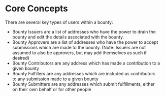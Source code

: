 # Core Concepts 

There are several key types of users within a bounty:

- Bounty Issuers are a list of addresses who have the power to drain the bounty and edit the details associated with the bounty.
- Bounty Approvers are a list of addresses who have the power to accept submissions which are made to the bounty. (Note: Issuers are not assumed to also be approvers, but may add themselves as such if desired)
- Bounty Contributors are any address which has made a contribution to a given bounty
- Bounty Fulfillers are any addresses which are included as contributors to any submission made to a given bounty
- Bounty Submitters are any addresses which submit fulfillments, either on their own behalf or for other people
